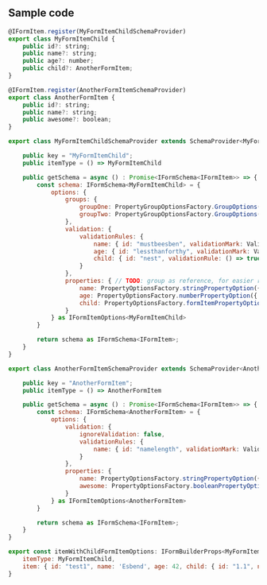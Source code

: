 <h2>Sample code</h2>  


```js
@IFormItem.register(MyFormItemChildSchemaProvider)
export class MyFormItemChild {
    public id?: string;
    public name?: string;
    public age?: number;
    public child?: AnotherFormItem;
}
```

```js
@IFormItem.register(AnotherFormItemSchemaProvider)
export class AnotherFormItem {
    public id?: string;
    public name?: string;
    public awesome?: boolean;
}
```

```js
export class MyFormItemChildSchemaProvider extends SchemaProvider<MyFormItemChild> {

    public key = "MyFormItemChild";
    public itemType = () => MyFormItemChild

    public getSchema = async () : Promise<IFormSchema<IFormItem>> => {
        const schema: IFormSchema<MyFormItemChild> = {
            options: {
                groups: {
                    groupOne: PropertyGroupOptionsFactory.GroupOptions({ displayName: "Group 1" }),
                    groupTwo: PropertyGroupOptionsFactory.GroupOptions({ displayName: "Group 2", groupProps: { collapsed: true } })
                },
                validation: {
                    validationRules: {
                        name: { id: "mustbeesben", validationMark: ValidationMark.Required, validationRule: (item: MyFormItemChild) => item.name === "Esben", validationMessage: "Your name must be 'Esben'", validateOn: ValidationEventType.Blur | ValidationEventType.Manual },
                        age: { id: "lessthanforthy", validationMark: ValidationMark.Required, validationRule: (item: MyFormItemChild) => (item.age ?? 0) < 40, validationMessage: "You must be less than 40 years old", validateOn: ValidationEventType.Blur | ValidationEventType.Manual },
                        child: { id: "nest", validationRule: () => true, validateOn: ValidationEventType.Blur | ValidationEventType.Manual, validationMessage: "", fromType: AnotherFormItem },
                    }
                },
                properties: { // TODO: group as reference, for easier renaming of groups (ewi)
                    name: PropertyOptionsFactory.stringPropertyOption({ displayName: "This name", group: "groupOne", config: { resizable: true }, description: "This is an explanation of what this property does.." }),
                    age: PropertyOptionsFactory.numberPropertyOption({ displayName: "This age", group: "groupTwo", hideLabel: true, config: { allowNegativeNumbers: true } }),
                    child: PropertyOptionsFactory.formItemPropertyOption({ displayName: "Another 'FormItem' as child", config: { itemType: AnotherFormItem }, listItemOptions: { customValueRender: item => <>{(item.child as AnotherFormItem)?.name}</> } }),
                } 
            } as IFormItemOptions<MyFormItemChild>
        }

        return schema as IFormSchema<IFormItem>;
    }
}
```

```js
export class AnotherFormItemSchemaProvider extends SchemaProvider<AnotherFormItem> {

    public key = "AnotherFormItem";
    public itemType = () => AnotherFormItem

    public getSchema = async () : Promise<IFormSchema<IFormItem>> => {
        const schema: IFormSchema<AnotherFormItem> = {
            options: {
                validation: {
                    ignoreValidation: false,
                    validationRules: {
                        name: { id: "namelength", validationMark: ValidationMark.Required, validationRule: (item: AnotherFormItem) => (item.name?.length ?? 0) > 3, validationMessage: "Your name must be over 3 characters", validateOn: ValidationEventType.Blur | ValidationEventType.Manual },
                    }
                },
                properties: {
                    name: PropertyOptionsFactory.stringPropertyOption({ displayName: "This name", group: "groupOne", config: { resizable: true } }),
                    awesome: PropertyOptionsFactory.booleanPropertyOption({ displayName: "Are you awesome, sir?", group: "groupTwo", config: { asToggle: false, textIfTrue: "Si senor", textIfFalse: "Nopes, not really" }})
                } 
            } as IFormItemOptions<AnotherFormItem>
        }

        return schema as IFormSchema<IFormItem>;
    }
}
```

```js
export const itemWithChildFormItemOptions: IFormBuilderProps<MyFormItemChild> = {
    itemType: MyFormItemChild,
    item: { id: "test1", name: 'Esbend', age: 42, child: { id: "1.1", name: "Esben", awesome: true } as AnotherFormItem } as MyFormItemChild,
}

```
